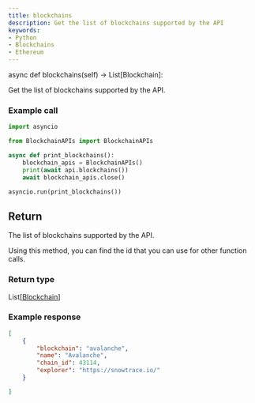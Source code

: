 ```yaml
---
title: blockchains
description: Get the list of blockchains supported by the API
keywords:
- Python
- Blockchains
- Ethereum
---
```



<CodeBlock language="python">
    async def blockchains(self) -> List[Blockchain]:
</CodeBlock>

Get the list of blockchains supported by the API.

### Example call

```py
import asyncio

from BlockchainAPIs import BlockchainAPIs

async def print_blockchains():
    blockchain_apis = BlockchainAPIs()
    print(await api.blockchains())
    await blockchain_apis.close()

asyncio.run(print_blockchains())
```

## Return

The list of blockchains supported by the API.

Using this method, you can find the id that you can use for other function calls.

### Return type

<CodeBlock language="python">
    List[<a href="/">Blockchain</a>]
</CodeBlock>

### Example response

```json
[
    {
        "blockchain": "avalanche",
        "name": "Avalanche",
        "chain_id": 43114,
        "explorer": "https://snowtrace.io/"
    }

]
```
